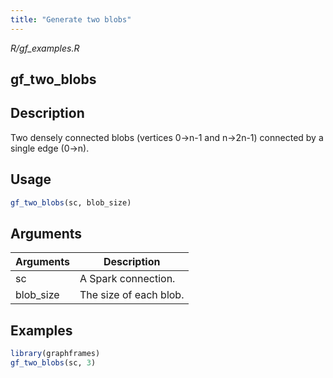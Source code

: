 ```yaml
---
title: "Generate two blobs"
---
```


*R/gf_examples.R*

## gf_two_blobs

## Description
Two densely connected blobs (vertices 0->n-1 and n->2n-1)   connected by a single edge (0->n). 


## Usage
```r
gf_two_blobs(sc, blob_size) 
```

## Arguments
|Arguments|Description|
|---|---|
| sc | A Spark connection. |
| blob_size | The size of each blob. |





## Examples
```r
library(graphframes)
gf_two_blobs(sc, 3) 
```


